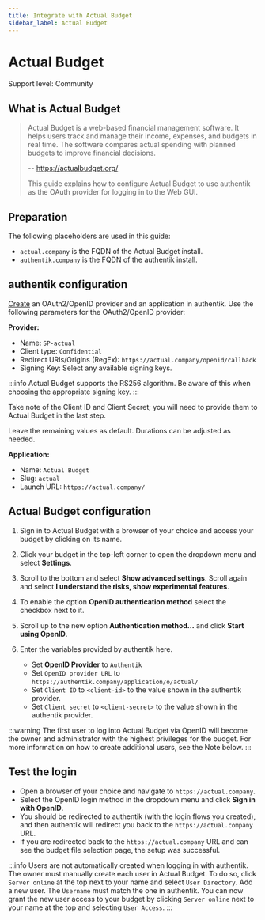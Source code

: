 ```yaml
---
title: Integrate with Actual Budget
sidebar_label: Actual Budget
---
```


# Actual Budget

<span class="badge badge--secondary">Support level: Community</span>

## What is Actual Budget

> Actual Budget is a web-based financial management software. It helps users track and manage their income, expenses, and budgets in real time.
> The software compares actual spending with planned budgets to improve financial decisions.
>
> -- https://actualbudget.org/
>
> This guide explains how to configure Actual Budget to use authentik as the OAuth provider for logging in to the Web GUI.

## Preparation

The following placeholders are used in this guide:

- `actual.company` is the FQDN of the Actual Budget install.
- `authentik.company` is the FQDN of the authentik install.

## authentik configuration

[Create](https://docs.goauthentik.io/docs/add-secure-apps/applications/manage_apps#add-new-applications) an OAuth2/OpenID provider and an application in authentik. Use the following parameters for the OAuth2/OpenID provider:

**Provider:**

- Name: `SP-actual`
- Client type: `Confidential`
- Redirect URIs/Origins (RegEx): `https://actual.company/openid/callback`
- Signing Key: Select any available signing keys.

:::info
Actual Budget supports the RS256 algorithm. Be aware of this when choosing the appropriate signing key.
:::

Take note of the Client ID and Client Secret; you will need to provide them to Actual Budget in the last step.

Leave the remaining values as default. Durations can be adjusted as needed.

**Application:**

- Name: `Actual Budget`
- Slug: `actual`
- Launch URL: `https://actual.company/`

## Actual Budget configuration

1. Sign in to Actual Budget with a browser of your choice and access your budget by clicking on its name.

2. Click your budget in the top-left corner to open the dropdown menu and select **Settings**.

3. Scroll to the bottom and select **Show advanced settings**. Scroll again and select **I understand the risks, show experimental features**.

4. To enable the option **OpenID authentication method** select the checkbox next to it.

5. Scroll up to the new option **Authentication method...** and click **Start using OpenID**.

6. Enter the variables provided by authentik here.
    - Set **OpenID Provider** to `Authentik`
    - Set `OpenID provider URL` to `https://authentik.company/application/o/actual/`
    - Set `Client ID` to `<client-id>` to the value shown in the authentik provider.
    - Set `Client secret` to `<client-secret>` to the value shown in the authentik provider.

:::warning
The first user to log into Actual Budget via OpenID will become the owner and administrator with the highest privileges for the budget. For more information on how to create additional users, see the Note below.
:::

## Test the login

- Open a browser of your choice and navigate to `https://actual.company`.
- Select the OpenID login method in the dropdown menu and click **Sign in with OpenID**.
- You should be redirected to authentik (with the login flows you created), and then authentik will redirect you back to the `https://actual.company` URL.
- If you are redirected back to the `https://actual.company` URL and can see the budget file selection page, the setup was successful.

:::info
Users are not automatically created when logging in with authentik. The owner must manually create each user in Actual Budget. To do so, click `Server online` at the top next to your name and select `User Directory`. Add a new user. The `Username` must match the one in authentik. You can now grant the new user access to your budget by clicking `Server online` next to your name at the top and selecting `User Access`.
:::
